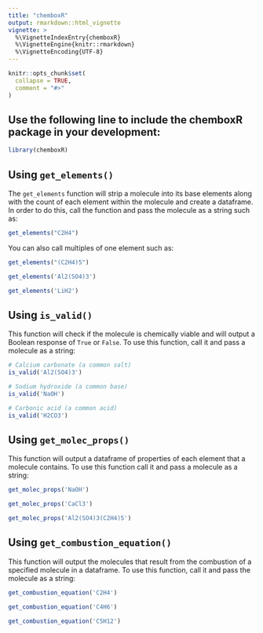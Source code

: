 ```yaml
---
title: "chemboxR"
output: rmarkdown::html_vignette
vignette: >
  %\VignetteIndexEntry{chemboxR}
  %\VignetteEngine{knitr::rmarkdown}
  %\VignetteEncoding{UTF-8}
---
```


```r
knitr::opts_chunk$set(
  collapse = TRUE,
  comment = "#>"
)
```

## Use the following line to include the chemboxR package in your development:

```r
library(chemboxR)
```

## Using `get_elements()` 

The `get_elements` function will strip a molecule into its base elements along with the count of each element within the molecule and create a dataframe. In order to do this, call the function and pass the molecule as a string such as:

```r
get_elements("C2H4")
```

You can also call multiples of one element such as:

```r
get_elements("(C2H4)5")
```

```r
get_elements('Al2(SO4)3')
```

```r
get_elements('LiH2')
```

## Using `is_valid()`

This function will check if the molecule is chemically viable and will output a Boolean response of `True` or `False`. To use this function, call it and pass a molecule as a string:

```r
# Calcium carbonate (a common salt)
is_valid('Al2(SO4)3')
```

```r
# Sodium hydroxide (a common base)
is_valid('NaOH')
```

```r
# Carbonic acid (a common acid)
is_valid('H2CO3')
```

## Using `get_molec_props()` 

This function will output a dataframe of properties of each element that a molecule contains. To use this function call it and pass a molecule as a string:

```r
get_molec_props('NaOH')
```

```r
get_molec_props('CaCl3')
```

```r
get_molec_props('Al2(SO4)3(C2H4)5')
```

## Using `get_combustion_equation()`

This function will output the molecules that result from the combustion of a specified molecule in a dataframe. To use this function, call it and pass the molecule as a string:

```r
get_combustion_equation('C2H4')
```

```r
get_combustion_equation('C4H6')
```

```r
get_combustion_equation('C5H12')
```
